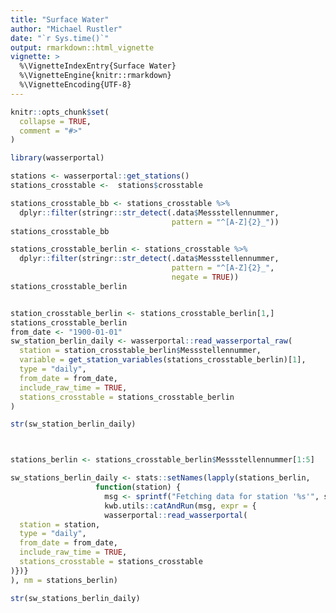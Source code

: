 ```yaml
---
title: "Surface Water"
author: "Michael Rustler"
date: "`r Sys.time()`"
output: rmarkdown::html_vignette
vignette: >
  %\VignetteIndexEntry{Surface Water}
  %\VignetteEngine{knitr::rmarkdown}
  %\VignetteEncoding{UTF-8}
---
```


```r
knitr::opts_chunk$set(
  collapse = TRUE,
  comment = "#>"
)
```

```r
library(wasserportal)

stations <- wasserportal::get_stations()
stations_crosstable <-  stations$crosstable

stations_crosstable_bb <- stations_crosstable %>%
  dplyr::filter(stringr::str_detect(.data$Messstellennummer,
                                    pattern = "^[A-Z]{2}_"))
stations_crosstable_bb

stations_crosstable_berlin <- stations_crosstable %>%
  dplyr::filter(stringr::str_detect(.data$Messstellennummer,
                                    pattern = "^[A-Z]{2}_",
                                    negate = TRUE))
stations_crosstable_berlin


station_crosstable_berlin <- stations_crosstable_berlin[1,]
stations_crosstable_berlin
from_date <- "1900-01-01"
sw_station_berlin_daily <- wasserportal::read_wasserportal_raw(
  station = station_crosstable_berlin$Messstellennummer,
  variable = get_station_variables(stations_crosstable_berlin)[1],
  type = "daily",
  from_date = from_date,
  include_raw_time = TRUE,
  stations_crosstable = stations_crosstable_berlin
)

str(sw_station_berlin_daily)



stations_berlin <- stations_crosstable_berlin$Messstellennummer[1:5]

sw_stations_berlin_daily <- stats::setNames(lapply(stations_berlin,
                   function(station) {
                     msg <- sprintf("Fetching data for station '%s'", station)
                     kwb.utils::catAndRun(msg, expr = {
                     wasserportal::read_wasserportal(
  station = station,
  type = "daily",
  from_date = from_date,
  include_raw_time = TRUE,
  stations_crosstable = stations_crosstable
)})}
), nm = stations_berlin)

str(sw_stations_berlin_daily)

```
